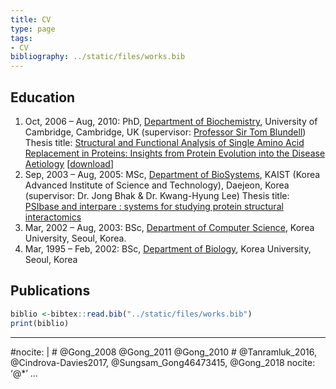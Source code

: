 ```yaml
---
title: CV 
type: page
tags: 
- CV
bibliography: ../static/files/works.bib
---
```



## Education

1. Oct, 2006 – Aug, 2010: PhD, [Department of Biochemistry](https://www.bioc.cam.ac.uk/), University of Cambridge, Cambridge, UK (supervisor: [Professor Sir Tom Blundell](https://en.wikipedia.org/wiki/Tom_Blundell)) Thesis title: [Structural and Functional Analysis of Single Amino Acid Replacement in Proteins: Insights from Protein Evolution into the Disease Aetiology](http://idiscover.lib.cam.ac.uk/permalink/f/t9gok8/44CAM_ALMA21430922120003606) [[download](/files/phd_thesis_sung_final_2011.pdf)]
2. Sep, 2003 – Aug, 2005: MSc, [Department of BioSystems](https://bioeng.kaist.ac.kr), KAIST (Korea Advanced Institute of Science and Technology), Daejeon, Korea (supervisor: Dr. Jong Bhak & Dr. Kwang-Hyung Lee) Thesis title: [PSIbase and interpare : systems for studying protein structural interactomics](http://koasas.kaist.ac.kr/handle/10203/27114)
3. Mar, 2002 – Aug, 2003: BSc, [Department of Computer Science](https://cs.korea.edu), Korea University, Seoul, Korea.
4. Mar, 1995 – Feb, 2002: BSc, [Department of Biology](https://lifesci.korea.edu), Korea University, Seoul, Korea

## Publications
```r
biblio <-bibtex::read.bib("../static/files/works.bib")
print(biblio)
```

---
#nocite: | 
#    @Gong_2008 @Gong_2011 @Gong_2010
#    @Tanramluk_2016, @Cindrova-Davies2017, @Sungsam_Gong46473415, @Gong_2018
nocite: '@*'
...
